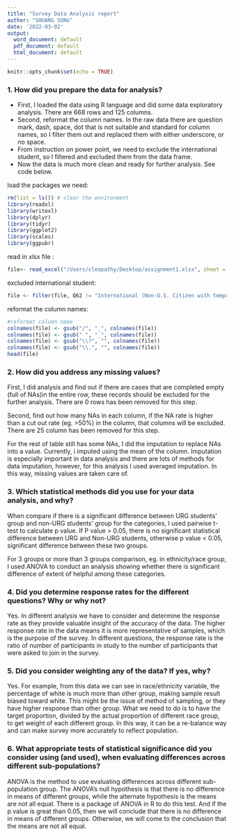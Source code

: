 ```yaml
---
title: "Survey Data Analysis report"
author: "SHUANG SONG"
date: '2022-03-02'
output:
  word_document: default
  pdf_document: default
  html_document: default
---
```


```r
knitr::opts_chunk$set(echo = TRUE)
```

### 1.	How did you prepare the data for analysis? 
- First, I loaded the data using R language and did some data exploratory analysis. There are 668 rows and 125 columns.
- Second, reformat the column names. In the raw data there are question mark, dash, space, dot that is not suitable and standard for column names, so I filter them out and replaced them with either underscore, or no space.
- From instruction on power point, we need to exclude the international student, so I filtered and excluded them from the data frame.
- Now the data is much more clean and ready for further analysis. See code below.

load the packages we need:
```r
rm(list = ls()) # clear the environment
library(readxl)
library(writexl)
library(dplyr)
library(tidyr)
library(ggplot2)
library(scales)
library(ggpubr)
```

read in xlsx file :
```r
file<- read_excel("/Users/cleopathy/Desktop/assignment1.xlsx", sheet = "RAW DATA - DEIDENTIFIED")

```

excluded international student:
```r
file <- filter(file, Q62 != "International (Non-U.S. Citizen with temporary U.S. Visa)")
```

reformat the column names:
```r
#reformat column name
colnames(file) <- gsub("/", "_", colnames(file))
colnames(file) <- gsub(" ", "_", colnames(file))
colnames(file) <- gsub("\\?", "", colnames(file))
colnames(file) <- gsub("\\.", "", colnames(file))
head(file)
```


### 2.	How did you address any missing values?
First, I did analysis and find out if there are cases that are completed empty (full of NAs)in the entire row, these records should be excluded for the further analysis. There are 0 rows has been removed for this step.

Second, find out how many NAs in each column, if the NA rate is higher than a cut out rate (eg. >50%) in the column, that columns will be excluded. There are 25 column has been removed for this step.

For the rest of table still has some NAs, I did the imputation to replace NAs into a value. Currently, i imputed using the mean of the column. Imputation is especially important in data analysis and there are lots of methods for data imputation, however, for this analysis I used averaged imputation. In this way, missing values are taken care of.


### 3.	Which statistical methods did you use for your data analysis, and why?
When compare if there is a significant difference between URG students’ group and non-URG students’ group for the categories, I used pairwise t-test to calculate p value. If P value > 0.05, there is no significant statistical difference between URG and Non-URG students, otherwise p value < 0.05, significant difference between these two groups.

For 3 groups or more than 3 groups comparison, eg. in ethnicity/race group, I used ANOVA to conduct an analysis showing whether there is significant difference of extent of helpful among these categories.


### 4. Did you determine response rates for the different questions? Why or why not?
Yes. In different analysis we have to consider and determine the response rate as they provide valuable insight of the accuracy of the data. The higher response rate in the data means it is more representative of samples, which is the purpose of the survey. In different questions, the response rate is the ratio of number of participants in study to the number of participants that were asked to join in the survey.


### 5.	Did you consider weighting any of the data? If yes, why?
Yes. For example, from this data we can see in race/ethnicity variable, the percentage of white is much more than other group, making sample result biased toward white. This might be the issue of method of sampling, or they have higher response than other group. What we need to do is to have the target proportion, divided by the actual proportion of different race group, to get weight of each different group. In this way, it can be a re-balance way and can make survey more accurately to reflect population.


### 6.	What appropriate tests of statistical significance did you consider using (and used), when evaluating differences across different sub-populations?
ANOVA is the method to use evaluating differences across different sub-population group. The ANOVA's null hypothesis is that there is no difference in means of different groups, while the alternate hypothesis is the means are not all equal. There is a package of ANOVA in R to do this test. And if the p value is great than 0.05, then we will conclude that there is no difference in means of different groups. Otherwise, we will come to the conclusion that the means are not all equal.


















